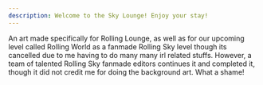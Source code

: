 ```yaml
---
description: Welcome to the Sky Lounge! Enjoy your stay!
---
```


An art made specifically for Rolling Lounge, as well as for our upcoming level called Rolling World as a fanmade Rolling Sky level though its
cancelled due to me having to do many many irl related stuffs. However, a team of talented Rolling Sky fanmade editors continues it and completed
it, though it did not credit me for doing the background art. What a shame!